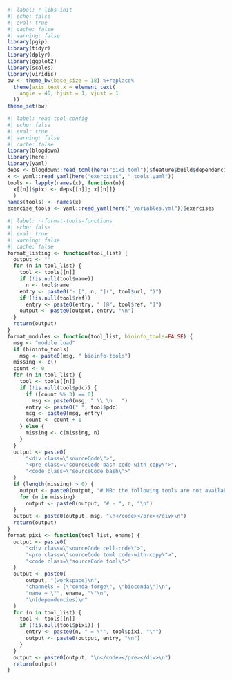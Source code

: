 <!-- markdownlint-disable MD041 -->

```r
#| label: r-libs-init
#| echo: false
#| eval: true
#| cache: false
#| warning: false
library(pgip)
library(tidyr)
library(dplyr)
library(ggplot2)
library(scales)
library(viridis)
bw <- theme_bw(base_size = 18) %+replace%
  theme(axis.text.x = element_text(
    angle = 45, hjust = 1, vjust = 1
  ))
theme_set(bw)
```

```r
#| label: read-tool-config
#| echo: false
#| eval: true
#| warning: false
#| cache: false
library(blogdown)
library(here)
library(yaml)
deps <- blogdown::read_toml(here("pixi.toml"))$feature$build$dependencies
x <- yaml::read_yaml(here("exercises", "_tools.yaml"))
tools <- lapply(names(x), function(n){
  x[[n]]$pixi <- deps[[n]]; x[[n]]}
  )
names(tools) <- names(x)
exercise_tools <- yaml::read_yaml(here("_variables.yml"))$exercises
```

```r
#| label: r-format-tools-functions
#| echo: false
#| eval: true
#| warning: false
#| cache: false
format_listing <- function(tool_list) {
  output <- ""
  for (n in tool_list) {
    tool <- tools[[n]]
    if (!is.null(tool$name))
      n <- tool$name
    entry <- paste0("- [", n, "](", tool$url, ")")
    if (!is.null(tool$ref))
      entry <- paste0(entry, " [@", tool$ref, "]")
    output <- paste0(output, entry, "\n")
  }
  return(output)
}
format_modules <- function(tool_list, bioinfo_tools=FALSE) {
  msg <- "module load"
  if (bioinfo_tools)
    msg <- paste0(msg, " bioinfo-tools")
  missing <- c()
  count <- 0
  for (n in tool_list) {
    tool <- tools[[n]]
    if (!is.null(tool$pdc)) {
      if ((count %% 3) == 0)
        msg <- paste0(msg, " \\ \n   ")
      entry <- paste0(" ", tool$pdc)
      msg <- paste0(msg, entry)
      count <- count + 1
    } else {
      missing <- c(missing, n)
    }
  }
  output <- paste0(
      "<div class=\"sourceCode\">",
      "<pre class=\"sourceCode bash code-with-copy\">",
      "<code class=\"sourceCode bash\">"
  )
  if (length(missing) > 0) {
    output <- paste0(output, "# NB: the following tools are not available as modules:\n")
    for (n in missing)
      output <- paste0(output, "# - ", n, "\n")
  }
  output <- paste0(output, msg, "\n</code></pre></div>\n")
  return(output)
}
format_pixi <- function(tool_list, ename) {
  output <- paste0(
      "<div class=\"sourceCode cell-code\">",
      "<pre class=\"sourceCode toml code-with-copy\">",
      "<code class=\"sourceCode toml\">"
  )
  output <- paste0(
      output, "[workspace]\n",
      "channels = [\"conda-forge\", \"bioconda\"]\n",
      "name = \"", ename, "\"\n",
      "\n[dependencies]\n"
  )
  for (n in tool_list) {
    tool <- tools[[n]]
    if (!is.null(tool$pixi)) {
      entry <- paste0(n, " = \"", tool$pixi, "\"")
      output <- paste0(output, entry, "\n")
    }
  }
  output <- paste0(output, "\n</code></pre></div>\n")
  return(output)
}
```

<!-- markdownlint-enable MD041 -->
